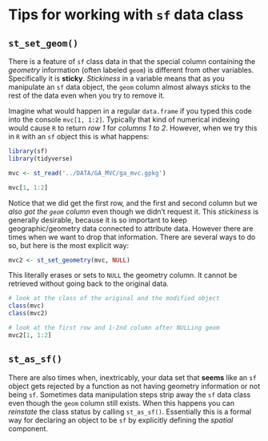 # Tips for working with `sf` data class {#sf-overview}

## `st_set_geom()`

There is a feature of `sf` class data in that the special column containing the *geometry* information (often labeled `geom`) is different from other variables. Specifically it is **sticky**. *Stickiness* in a variable means that as you manipulate an `sf` data object, the `geom` column almost always *sticks* to the rest of the data even when you try to remove it.

Imagine what would happen in a regular `data.frame` if you typed this code into the console `mvc[1, 1:2]`.  Typically that kind of numerical indexing would cause `R` to return *row 1* for *columns 1 to 2*. However, when we try this in `R` with an `sf` object this is what happens:

```r
library(sf)
library(tidyverse)

mvc <- st_read('../DATA/GA_MVC/ga_mvc.gpkg')

mvc[1, 1:2]
```


Notice that we did get the first row, and the first and second column but we *also got the `geom` column* even though we didn't request it.  This *stickiness* is generally desirable, because it is so important to keep geographic/geometry data connected to attribute data. However there are times when we want to drop that information. There are several ways to do so, but here is the most explicit way:

```r
mvc2 <- st_set_geometry(mvc, NULL)
```

This literally erases or sets to `NULL` the geometry column. It cannot be retrieved without going back to the original data.

```r
# look at the class of the original and the modified object
class(mvc)
class(mvc2)

# look at the first row and 1-2nd column after NULLing geom
mvc2[1, 1:2]
```


## `st_as_sf()`

There are also times when, inextricably, your data set that **seems** like an `sf` object gets rejected by a function as not having geometry information or not being `sf`.  Sometimes data manipulation steps strip away the `sf` data class even though the `geom` column still exists. When this happens you can *reinstate* the class status by calling `st_as_sf()`. Essentially this is a formal way for declaring an object to be `sf` by explicitly defining the *spatial* component.

```r

```


